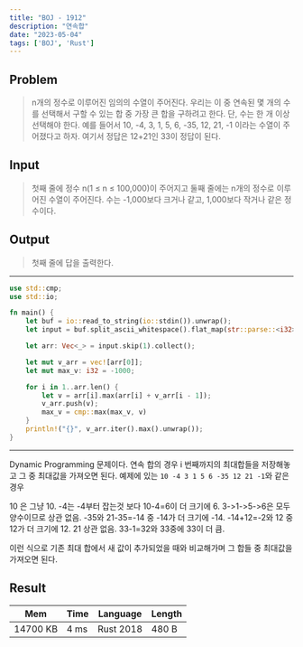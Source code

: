 ```yaml
---
title: "BOJ - 1912"
description: "연속합"
date: "2023-05-04"
tags: ['BOJ', 'Rust']
---
```

## Problem
> n개의 정수로 이루어진 임의의 수열이 주어진다. 우리는 이 중 연속된 몇 개의 수를 선택해서 구할 수 있는 합 중 가장 큰 합을 구하려고 한다. 단, 수는 한 개 이상 선택해야 한다. 예를 들어서 10, -4, 3, 1, 5, 6, -35, 12, 21, -1 이라는 수열이 주어졌다고 하자. 여기서 정답은 12+21인 33이 정답이 된다.


## Input
> 첫째 줄에 정수 n(1 ≤ n ≤ 100,000)이 주어지고 둘째 줄에는 n개의 정수로 이루어진 수열이 주어진다. 수는 -1,000보다 크거나 같고, 1,000보다 작거나 같은 정수이다.

## Output
> 첫째 줄에 답을 출력한다.

---
```rust
use std::cmp;
use std::io;

fn main() {
    let buf = io::read_to_string(io::stdin()).unwrap();
    let input = buf.split_ascii_whitespace().flat_map(str::parse::<i32>);

    let arr: Vec<_> = input.skip(1).collect();

    let mut v_arr = vec![arr[0]];
    let mut max_v: i32 = -1000;

    for i in 1..arr.len() {
        let v = arr[i].max(arr[i] + v_arr[i - 1]);
        v_arr.push(v);
        max_v = cmp::max(max_v, v)
    }
    println!("{}", v_arr.iter().max().unwrap());
}
```
---

Dynamic Programming 문제이다.
연속 합의 경우 i 번째까지의 최대합들을 저장해놓고 그 중 최대값을 가져오면 된다.
예제에 있는 ``10 -4 3 1 5 6 -35 12 21 -1``와 같은 경우

10 은 그냥 10.
-4는 -4부터 잡는것 보다 10-4=6이 더 크기에 6.
3->1->5->6은 모두 양수이므로 상관 없음.
-35와 21-35=-14 중 -14가 더 크기에 -14.
-14+12=-2와 12 중 12가 더 크기에 12.
21 상관 없음.
33-1=32와 33중에 33이 더 큼.

이런 식으로 기존 최대 합에서 새 값이 추가되었을 때와 비교해가며 그 합들 중 최대값을 가져오면 된다.  

## Result
| Mem                     | Time         | Language  | Length |
| ----------------------- | ------------ | --------- | ------ |
| 14700 KB                | 4 ms         | Rust 2018 | 480 B  |
